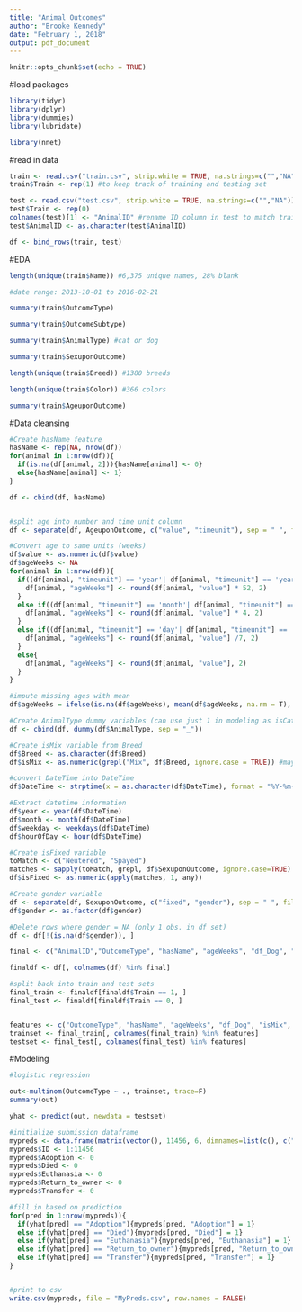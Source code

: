 ```yaml
---
title: "Animal Outcomes"
author: "Brooke Kennedy"
date: "February 1, 2018"
output: pdf_document
---
```


```r
knitr::opts_chunk$set(echo = TRUE)
```

#load packages
```r
library(tidyr)
library(dplyr)
library(dummies)
library(lubridate)

library(nnet)
```

#read in data
```r
train <- read.csv("train.csv", strip.white = TRUE, na.strings=c("","NA"))
train$Train <- rep(1) #to keep track of training and testing set

test <- read.csv("test.csv", strip.white = TRUE, na.strings=c("","NA"))
test$Train <- rep(0)
colnames(test)[1] <- "AnimalID" #rename ID column in test to match train ID column
test$AnimalID <- as.character(test$AnimalID)

df <- bind_rows(train, test)
```

#EDA
```r
length(unique(train$Name)) #6,375 unique names, 28% blank

#date range: 2013-10-01 to 2016-02-21

summary(train$OutcomeType)

summary(train$OutcomeSubtype)

summary(train$AnimalType) #cat or dog

summary(train$SexuponOutcome)

length(unique(train$Breed)) #1380 breeds

length(unique(train$Color)) #366 colors

summary(train$AgeuponOutcome)
```

#Data cleansing
```r
#Create hasName feature
hasName <- rep(NA, nrow(df))
for(animal in 1:nrow(df)){
  if(is.na(df[animal, 2])){hasName[animal] <- 0}
  else{hasName[animal] <- 1}
}

df <- cbind(df, hasName)


#split age into number and time unit column
df <- separate(df, AgeuponOutcome, c("value", "timeunit"), sep = " ", fill = "right")

#Convert age to same units (weeks)
df$value <- as.numeric(df$value)
df$ageWeeks <- NA
for(animal in 1:nrow(df)){
  if((df[animal, "timeunit"] == 'year'| df[animal, "timeunit"] == 'years') & !is.na(df[animal, "timeunit"])){
    df[animal, "ageWeeks"] <- round(df[animal, "value"] * 52, 2)
  }
  else if((df[animal, "timeunit"] == 'month'| df[animal, "timeunit"] == 'months') & !is.na(df[animal, "timeunit"])){
    df[animal, "ageWeeks"] <- round(df[animal, "value"] * 4, 2) 
  }
  else if((df[animal, "timeunit"] == 'day'| df[animal, "timeunit"] == 'days') & !is.na(df[animal, "timeunit"])){
    df[animal, "ageWeeks"] <- round(df[animal, "value"] /7, 2)
  }
  else{
    df[animal, "ageWeeks"] <- round(df[animal, "value"], 2)
  }
}

#impute missing ages with mean 
df$ageWeeks = ifelse(is.na(df$ageWeeks), mean(df$ageWeeks, na.rm = T), df$ageWeeks)

#Create AnimalType dummy variables (can use just 1 in modeling as isCat or isDog)
df <- cbind(df, dummy(df$AnimalType, sep = "_"))

#Create isMix variable from Breed
df$Breed <- as.character(df$Breed)
df$isMix <- as.numeric(grepl("Mix", df$Breed, ignore.case = TRUE)) #may need to add in pattern for /

#convert DateTime into DateTime
df$DateTime <- strptime(x = as.character(df$DateTime), format = "%Y-%m-%d %H:%M:%S")

#Extract datetime information
df$year <- year(df$DateTime)
df$month <- month(df$DateTime)
df$weekday <- weekdays(df$DateTime)
df$hourOfDay <- hour(df$DateTime)

#Create isFixed variable 
toMatch <- c("Neutered", "Spayed")
matches <- sapply(toMatch, grepl, df$SexuponOutcome, ignore.case=TRUE)
df$isFixed <- as.numeric(apply(matches, 1, any))

#Create gender variable
df <- separate(df, SexuponOutcome, c("fixed", "gender"), sep = " ", fill = "left")
df$gender <- as.factor(df$gender)

#Delete rows where gender = NA (only 1 obs. in df set)
df <- df[!(is.na(df$gender)), ]
```

```r
final <- c("AnimalID","OutcomeType", "hasName", "ageWeeks", "df_Dog", "isMix", "year", "month", "weekday", "hourOfDay", "isFixed", "gender", "Train")

finaldf <- df[, colnames(df) %in% final]

#split back into train and test sets
final_train <- finaldf[finaldf$Train == 1, ]
final_test <- finaldf[finaldf$Train == 0, ]


features <- c("OutcomeType", "hasName", "ageWeeks", "df_Dog", "isMix", "year", "month", "weekday", "hourOfDay", "isFixed", "gender")
trainset <- final_train[, colnames(final_train) %in% features]
testset <- final_test[, colnames(final_test) %in% features]
```

#Modeling
```r
#logistic regression

out<-multinom(OutcomeType ~ ., trainset, trace=F)
summary(out)

yhat <- predict(out, newdata = testset)

```

```r
#initialize submission dataframe
mypreds <- data.frame(matrix(vector(), 11456, 6, dimnames=list(c(), c("ID","Adoption","Died","Euthanasia","Return_to_owner","Transfer"))))
mypreds$ID <- 1:11456
mypreds$Adoption <- 0
mypreds$Died <- 0
mypreds$Euthanasia <- 0
mypreds$Return_to_owner <- 0
mypreds$Transfer <- 0

#fill in based on prediction
for(pred in 1:nrow(mypreds)){
  if(yhat[pred] == "Adoption"){mypreds[pred, "Adoption"] = 1}
  else if(yhat[pred] == "Died"){mypreds[pred, "Died"] = 1}
  else if(yhat[pred] == "Euthanasia"){mypreds[pred, "Euthanasia"] = 1}
  else if(yhat[pred] == "Return_to_owner"){mypreds[pred, "Return_to_owner"] = 1}
  else if(yhat[pred] == "Transfer"){mypreds[pred, "Transfer"] = 1}
}


#print to csv
write.csv(mypreds, file = "MyPreds.csv", row.names = FALSE)
```












